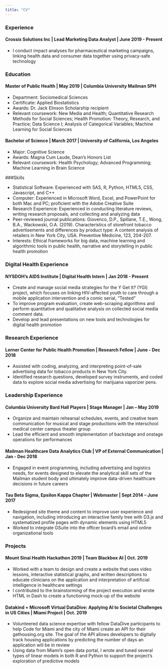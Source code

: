```yaml
---
title: "CV"
---
```


### Experience

#### Crossix Solutions Inc | Lead Marketing Data Analyst | June 2019 - Present
* I conduct impact analyses for pharmaceutical marketing campaigns, linking health data and consumer data together using privacy-safe technology 

### Education

#### Master of Public Health | May 2019 | Columbia University Mailman SPH
* Department: Sociomedical Sciences
* Certificate: Applied Biostatistics
* Awards: Dr. Jack Elinson Scholarship recipient
* Relevant coursework: New Media and Health; Quantitative Research Methods for Social Sciences; Health Promotion: Theory, Research, and Practice; Data Science I; Analysis of Categorical Variables; Machine Learning for Social Sciences

#### Bachelor of Science | March 2017 | University of California, Los Angeles
* Major: Cognitive Science
* Awards: Magna Cum Laude, Dean's Honors List
* Relevant coursework: Health Psychology; Advanced Programming; Machine Learning in Brain Science

###Skills

* Statistical Software: Experienced with SAS, R, Python, HTML5, CSS, Javascript, and C++
* Computer: Experienced in Microsoft Word, Excel, and PowerPoint for both Mac and PC; proficient with the Adobe Creative Suite
* Research Experience: Experienced in conducting literature reviews, writing research proposals, and collecting and analyzing data
* Peer-reviewed journal publications: Giovenco, D.P., Spillane, T.E., Wong, B.A., Wackowski, O.A. (2019). Characteristics of storefront tobacco advertisements and differences by product type: A content analysis of retailers in New York City, USA. Preventive Medicine, 123, 204-207.
* Interests: Ethical frameworks for big data, machine learning and algorithmic tools in public health, narrative and storytelling in public health promotion 

### Digital Health Experience

#### NYSDOH's AIDS Institute | Digital Health Intern | Jan 2018 - Present
* Create and manage social media strategies for the Y Get It? (YGI) project, which focuses on linking HIV-affected youth to care through a mobile application intervention and a comic serial, “Tested”    
* To improve program evaluation, create web-scraping algorithms and perform quantitative and qualitative analysis on collected social media comment data.
* Develop and lead presentations on new tools and technologies for digital health promotion

### Research Experience

#### Lerner Center for Public Health Promotion | Research Fellow | June - Dec 2018
* Assisted with coding, analyzing, and interpreting point-of-sale advertising data for tobacco products in New York City.
* Identified research questions, developed survey instruments, and coded data to explore social media advertising for marijuana vaporizer pens.

### Leadership Experience
 
#### Columbia University Bard Hall Players | Stage Manager | Jan – May 2019
* Organize and maintain rehearsal schedules, events, and creative team communication for musical and stage productions with the interschool medical center campus theater group 
* Lead the efficient and smooth implementation of backstage and onstage operations for performances

#### Mailman Healthcare Data Analytics Club | VP of External Communication | Jan - Dec 2018
* Engaged in event programming, including advertising and logistics needs, for events designed to elevate the analytical skill sets of the Mailman student body and ultimately improve data-driven healthcare decisions in future careers

#### Tau Beta Sigma, Epsilon Kappa Chapter | Webmaster | Sept 2014 – June 2017
* Redesigned site theme and content to improve user experience and navigation, including introducing an interactive family tree with D3.js and systematized profile pages with dynamic elements using HTML5
* Worked to integrate GSuite into the officer board’s email and online organizational tools


### Projects


#### Mount Sinai Health Hackathon 2019 | Team Blackbox AI | Oct. 2019
* Worked with a team to design and create a website that uses video lessons, interactive statistical graphs, and written descriptions to educate clinicians on the application and interpretation of artificial intelligence in healthcare settings
* I contributed to the brainstorming of the project execution and wrote HTML in Dash to create a functioning mock-up of the website

#### Datakind + Microsoft Virtual DataDive: Applying AI to Societal Challenges in US Cities | Miami Project | Oct. 2019
* Volunteered data science expertise with fellow DataDive participants to help Code for Miami and the city of Miami create an API for their gethousing.org site. The goal of the API allows developers to digitally track housing applications by predicting the number of days an application will be in review
* Using data from Miami's open data portal, I wrote and tuned several types of linear models in both R and Python to support the project's exploration of predictive models
